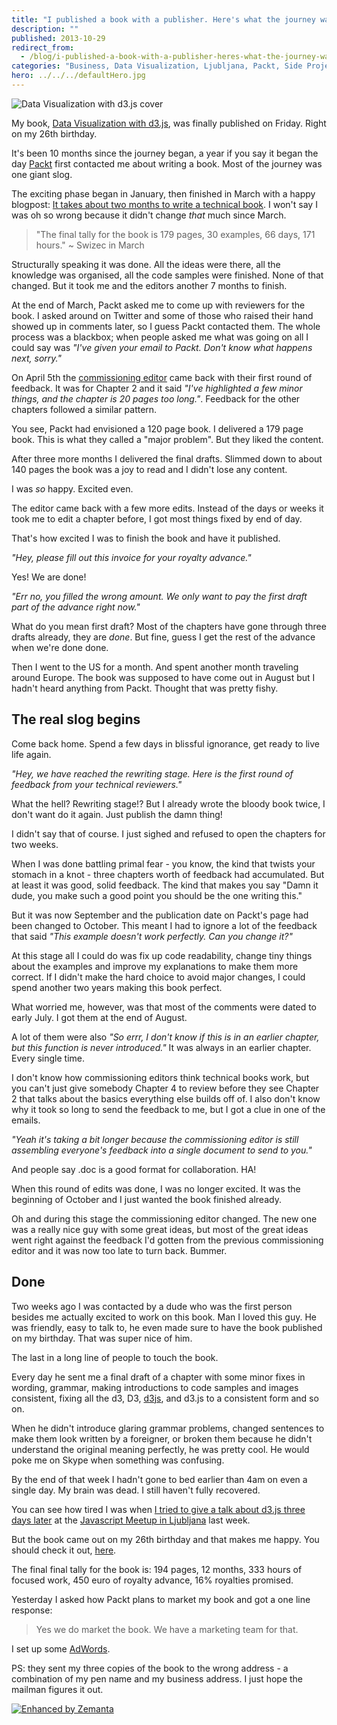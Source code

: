 ```yaml
---
title: "I published a book with a publisher. Here's what the journey was like."
description: ""
published: 2013-10-29
redirect_from:
  - /blog/i-published-a-book-with-a-publisher-heres-what-the-journey-was-like/swizec/6398
categories: "Business, Data Visualization, Ljubljana, Packt, Side Projects, Skype, Writing"
hero: ../../../defaultHero.jpg
---
```


![Data Visualization with d3.js cover](https://www.filepicker.io/api/file/4lQnyBJ3SmbpxTTkl5lO?policy=eyJoYW5kbGUiOiI0bFFueUJKM1NtYnB4VFRrbDVsTyIsImV4cGlyeSI6MTM4MzA1ODA5OSwiY2FsbCI6WyJyZWFkIl19&signature=973d407bbf3113c8d1a6336e07d57ec8729918d0caa81bebef4783d108329ca7)

My book, [Data Visualization with d3.js](http://www.packtpub.com/data-visualization-with-d3js/book), was finally published on Friday. Right on my 26th birthday.

It's been 10 months since the journey began, a year if you say it began the day [Packt](http://www.packtpub.com "Packt") first contacted me about writing a book. Most of the journey was one giant slog.

The exciting phase began in January, then finished in March with a happy blogpost: [It takes about two months to write a technical book](https://swizec.com/blog/it-takes-about-two-months-to-write-a-technical-book/swizec/6076). I won't say I was oh so wrong because it didn't change _that_ much since March.

> "The final tally for the book is 179 pages, 30 examples, 66 days, 171 hours." ~ Swizec in March

Structurally speaking it was done. All the ideas were there, all the knowledge was organised, all the code samples were finished. None of that changed. But it took me and the editors another 7 months to finish.

At the end of March, Packt asked me to come up with reviewers for the book. I asked around on Twitter and some of those who raised their hand showed up in comments later, so I guess Packt contacted them. The whole process was a blackbox; when people asked me what was going on all I could say was _"I've given your email to Packt. Don't know what happens next, sorry."_

On April 5th the [commissioning editor](http://en.wikipedia.org/wiki/Commissioning_editor_%28book_publishing%29 "Commissioning editor (book publishing)") came back with their first round of feedback. It was for Chapter 2 and it said _"I've highlighted a few minor things, and the chapter is 20 pages too long."_. Feedback for the other chapters followed a similar pattern.

You see, Packt had envisioned a 120 page book. I delivered a 179 page book. This is what they called a "major problem". But they liked the content.

After three more months I delivered the final drafts. Slimmed down to about 140 pages the book was a joy to read and I didn't lose any content.

I was _so_ happy. Excited even.

The editor came back with a few more edits. Instead of the days or weeks it took me to edit a chapter before, I got most things fixed by end of day.

That's how excited I was to finish the book and have it published.

_"Hey, please fill out this invoice for your royalty advance."_

Yes! We are done!

_"Err no, you filled the wrong amount. We only want to pay the first draft part of the advance right now."_

What do you mean first draft? Most of the chapters have gone through three drafts already, they are _done_. But fine, guess I get the rest of the advance when we're done done.

Then I went to the US for a month. And spent another month traveling around Europe. The book was supposed to have come out in August but I hadn't heard anything from Packt. Thought that was pretty fishy.

## The real slog begins

Come back home. Spend a few days in blissful ignorance, get ready to live life again.

_"Hey, we have reached the rewriting stage. Here is the first round of feedback from your technical reviewers."_

What the hell? Rewriting stage!? But I already wrote the bloody book twice, I don't want do it again. Just publish the damn thing!

I didn't say that of course. I just sighed and refused to open the chapters for two weeks.

When I was done battling primal fear - you know, the kind that twists your stomach in a knot - three chapters worth of feedback had accumulated. But at least it was good, solid feedback. The kind that makes you say "Damn it dude, you make such a good point you should be the one writing this."

But it was now September and the publication date on Packt's page had been changed to October. This meant I had to ignore a lot of the feedback that said _"This example doesn't work perfectly. Can you change it?"_

At this stage all I could do was fix up code readability, change tiny things about the examples and improve my explanations to make them more correct. If I didn't make the hard choice to avoid major changes, I could spend another two years making this book perfect.

What worried me, however, was that most of the comments were dated to early July. I got them at the end of August.

A lot of them were also _"So errr, I don't know if this is in an earlier chapter, but this function is never introduced."_ It was always in an earlier chapter. Every single time.

I don't know how commissioning editors think technical books work, but you can't just give somebody Chapter 4 to review before they see Chapter 2 that talks about the basics everything else builds off of. I also don't know why it took so long to send the feedback to me, but I got a clue in one of the emails.

_"Yeah it's taking a bit longer because the commissioning editor is still assembling everyone's feedback into a single document to send to you."_

And people say .doc is a good format for collaboration. HA!

When this round of edits was done, I was no longer excited. It was the beginning of October and I just wanted the book finished already.

Oh and during this stage the commissioning editor changed. The new one was a really nice guy with some great ideas, but most of the great ideas went right against the feedback I'd gotten from the previous commissioning editor and it was now too late to turn back. Bummer.

## Done

Two weeks ago I was contacted by a dude who was the first person besides me actually excited to work on this book. Man I loved this guy. He was friendly, easy to talk to, he even made sure to have the book published on my birthday. That was super nice of him.

The last in a long line of people to touch the book.

Every day he sent me a final draft of a chapter with some minor fixes in wording, grammar, making introductions to code samples and images consistent, fixing all the d3, D3, [d3js](http://protovis.org/ "D3.js"), and d3.js to a consistent form and so on.

When he didn't introduce glaring grammar problems, changed sentences to make them look written by a foreigner, or broken them because he didn't understand the original meaning perfectly, he was pretty cool. He would poke me on Skype when something was confusing.

By the end of that week I hadn't gone to bed earlier than 4am on even a single day. My brain was dead. I still haven't fully recovered.

You can see how tired I was when [I tried to give a talk about d3.js three days later](http://video.kiberpipa.org/js_swizec_something_something_d3js/) at the [Javascript Meetup in Ljubljana](http://www.meetup.com/Ljubljana-JavaScript-User-Group/events/144257272/) last week.

But the book came out on my 26th birthday and that makes me happy. You should check it out, [here](http://www.packtpub.com/data-visualization-with-d3js/book).

The final final tally for the book is: 194 pages, 12 months, 333 hours of focused work, 450 euro of royalty advance, 16% royalties promised.

Yesterday I asked how Packt plans to market my book and got a one line response:

> Yes we do market the book. We have a marketing team for that.

I set up some [AdWords](http://www.google.com/adwords "AdWords").

PS: they sent my three copies of the book to the wrong address - a combination of my pen name and my business address. I just hope the mailman figures it out.

[![Enhanced by Zemanta](https://img.zemanta.com/zemified_e.png?x-id=40111649-0edb-45ac-bb35-64a346e0ced7)](http://www.zemanta.com/?px "Enhanced by Zemanta")
